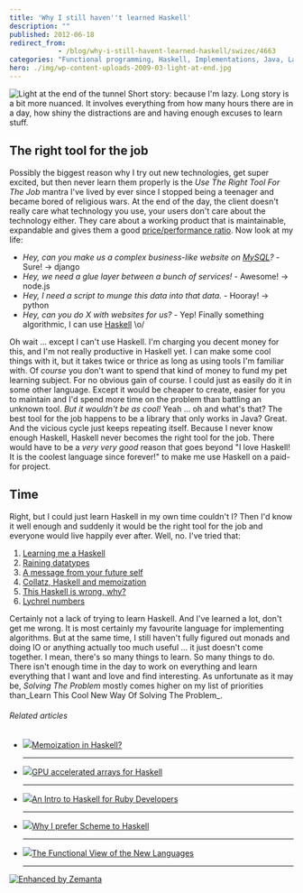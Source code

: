 ```yaml
---
title: 'Why I still haven''t learned Haskell'
description: ""
published: 2012-06-18
redirect_from: 
            - /blog/why-i-still-havent-learned-haskell/swizec/4663
categories: "Functional programming, Haskell, Implementations, Java, Languages, Programming, Tools, Uncategorized"
hero: ./img/wp-content-uploads-2009-03-light-at-end.jpg
---
```

![Light at the end of the tunnel](./img/wp-content-uploads-2009-03-light-at-end.jpg "Light at the end of the tunnel") Short story: because I&#x27;m lazy. Long story is a bit more nuanced. It involves everything from how many hours there are in a day, how shiny the distractions are and having enough excuses to learn stuff.

## The right tool for the job

Possibly the biggest reason why I try out new technologies, get super excited, but then never learn them properly is the _Use The Right Tool For The Job_ mantra I&#x27;ve lived by ever since I stopped being a teenager and became bored of religious wars. At the end of the day, the client doesn&#x27;t really care what technology you use, your users don&#x27;t care about the technology either. They care about a working product that is maintainable, expandable and gives them a good [price/performance ratio](http://en.wikipedia.org/wiki/Price/performance_ratio "Price/performance ratio"). Now look at my life:

- _Hey, can you make us a complex business-like website on [MySQL](http://en.wikipedia.org/wiki/MySQL "MySQL")?_ - Sure! -&gt; django
- _Hey, we need a glue layer between a bunch of services!_ - Awesome! -&gt; node.js
- _Hey, I need a script to munge this data into that data._ - Hooray! -&gt; python
- _Hey, can you do X with websites for us?_ - Yep! Finally something algorithmic, I can use [Haskell](http://en.wikipedia.org/wiki/Haskell_%28programming_language%29 "Haskell (programming language)") \\o/

Oh wait ... except I can&#x27;t use Haskell. I&#x27;m charging you decent money for this, and I&#x27;m not really productive in Haskell yet. I can make some cool things with it, but it takes twice or thrice as long as using tools I&#x27;m familiar with. Of _course_ you don&#x27;t want to spend that kind of money to fund my pet learning subject. For no obvious gain of course. I could just as easily do it in some other language. Except it would be cheaper to create, easier for you to maintain and I&#x27;d spend more time on the problem than battling an unknown tool. _But it wouldn&#x27;t be as cool!_ Yeah ... oh and what&#x27;s that? The best tool for the job happens to be a library that only works in Java? Great. And the vicious cycle just keeps repeating itself. Because I never know enough Haskell, Haskell never becomes the right tool for the job. There would have to be a _very very good_ reason that goes beyond &quot;I love Haskell! It is the coolest language since forever!&quot; to make me use Haskell on a paid-for project.

## Time

Right, but I could just learn Haskell in my own time couldn&#x27;t I? Then I&#x27;d know it well enough and suddenly it would be the right tool for the job and everyone would live happily ever after. Well, no. I&#x27;ve tried that:

1. [Learning me a Haskell](http://swizec.com/blog/learning-me-a-haskell/swizec/3272)
2. [Raining datatypes](http://swizec.com/blog/sabbatical-week-day-3-raining-datatypes/swizec/3293)
3. [A message from your future self](http://swizec.com/blog/a-message-from-your-future-self/swizec/3377)
4. [Collatz, Haskell and memoization](http://swizec.com/blog/collatz-haskell-and-memoization/swizec/3382)
5. [This Haskell is wrong, why?](http://swizec.com/blog/this-haskell-is-wrong-why/swizec/3489)
6. [Lychrel numbers](http://swizec.com/blog/lychrel-numbers/swizec/3559)

Certainly not a lack of trying to learn Haskell. And I&#x27;ve learned a lot, don&#x27;t get me wrong. It is most certainly my favourite language for implementing algorithms. But at the same time, I still haven&#x27;t fully figured out monads and doing IO or anything actually too much useful ... it just doesn&#x27;t come together. I mean, there&#x27;s so many things to learn. So many things to do. There isn&#x27;t enough time in the day to work on everything and learn everything that I want and love and find interesting. As unfortunate as it may be, _Solving The Problem_ mostly comes higher on my list of priorities than_Learn This Cool New Way Of Solving The Problem_.

###### Related articles

- [![](http://i.zemanta.com/94679149_80_80.jpg)](http://stackoverflow.com/questions/3208258/memoization-in-haskell)[Memoization in Haskell?](http://stackoverflow.com/questions/3208258/memoization-in-haskell)

  * * *

- [![](http://i.zemanta.com/88781041_80_80.jpg)](http://justtesting.org/gpu-accelerated-array-computations-in-haskell)[GPU accelerated arrays for Haskell](http://justtesting.org/gpu-accelerated-array-computations-in-haskell)

  * * *

- [![](http://i.zemanta.com/noimg_00_80_80.jpg)](http://www.free-variable.org/2012/05/an-intro-to-haskell-for-ruby-programmers/)[An Intro to Haskell for Ruby Developers](http://www.free-variable.org/2012/05/an-intro-to-haskell-for-ruby-programmers/)

  * * *

- [![](http://i.zemanta.com/noimg_08_80_80.jpg)](http://slidetocode.com/2012/04/09/why-i-prefer-scheme-to-haskell/)[Why I prefer Scheme to Haskell](http://slidetocode.com/2012/04/09/why-i-prefer-scheme-to-haskell/)

  * * *

- [![](http://i.zemanta.com/noimg_11_80_80.jpg)](http://www.i-programmer.info/professional-programmer/i-programmer/3892-the-functional-view-of-the-new-languages.html)[The Functional View of the New Languages](http://www.i-programmer.info/professional-programmer/i-programmer/3892-the-functional-view-of-the-new-languages.html)

  * * *

[![Enhanced by Zemanta](http://img.zemanta.com/zemified_e.png?x-id=b8c535c5-2cdf-47f7-8371-444768f084df)](http://www.zemanta.com/?px "Enhanced by Zemanta")